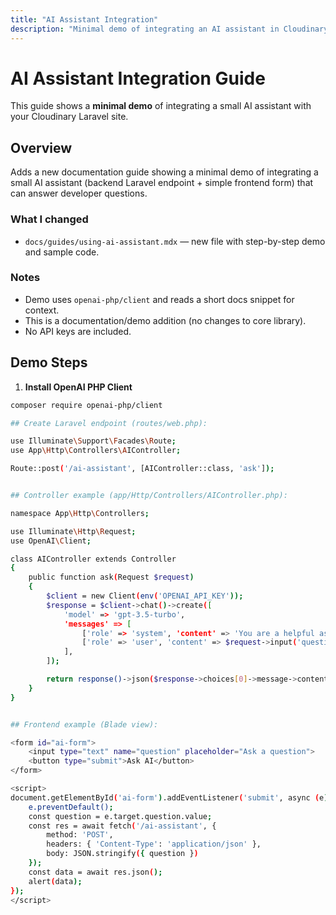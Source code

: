 ```yaml
---
title: "AI Assistant Integration"
description: "Minimal demo of integrating an AI assistant in Cloudinary Laravel site"
---
```


# AI Assistant Integration Guide

This guide shows a **minimal demo** of integrating a small AI assistant with your Cloudinary Laravel site.

## Overview

Adds a new documentation guide showing a minimal demo of integrating a small AI assistant
(backend Laravel endpoint + simple frontend form) that can answer developer questions.

### What I changed
- `docs/guides/using-ai-assistant.mdx` — new file with step-by-step demo and sample code.

### Notes
- Demo uses `openai-php/client` and reads a short docs snippet for context.
- This is a documentation/demo addition (no changes to core library).
- No API keys are included.

## Demo Steps

1. **Install OpenAI PHP Client**
```bash
composer require openai-php/client

## Create Laravel endpoint (routes/web.php):

use Illuminate\Support\Facades\Route;
use App\Http\Controllers\AIController;

Route::post('/ai-assistant', [AIController::class, 'ask']);


## Controller example (app/Http/Controllers/AIController.php):

namespace App\Http\Controllers;

use Illuminate\Http\Request;
use OpenAI\Client;

class AIController extends Controller
{
    public function ask(Request $request)
    {
        $client = new Client(env('OPENAI_API_KEY'));
        $response = $client->chat()->create([
            'model' => 'gpt-3.5-turbo',
            'messages' => [
                ['role' => 'system', 'content' => 'You are a helpful assistant.'],
                ['role' => 'user', 'content' => $request->input('question')],
            ],
        ]);

        return response()->json($response->choices[0]->message->content);
    }
}


## Frontend example (Blade view):

<form id="ai-form">
    <input type="text" name="question" placeholder="Ask a question">
    <button type="submit">Ask AI</button>
</form>

<script>
document.getElementById('ai-form').addEventListener('submit', async (e) => {
    e.preventDefault();
    const question = e.target.question.value;
    const res = await fetch('/ai-assistant', {
        method: 'POST',
        headers: { 'Content-Type': 'application/json' },
        body: JSON.stringify({ question })
    });
    const data = await res.json();
    alert(data);
});
</script>